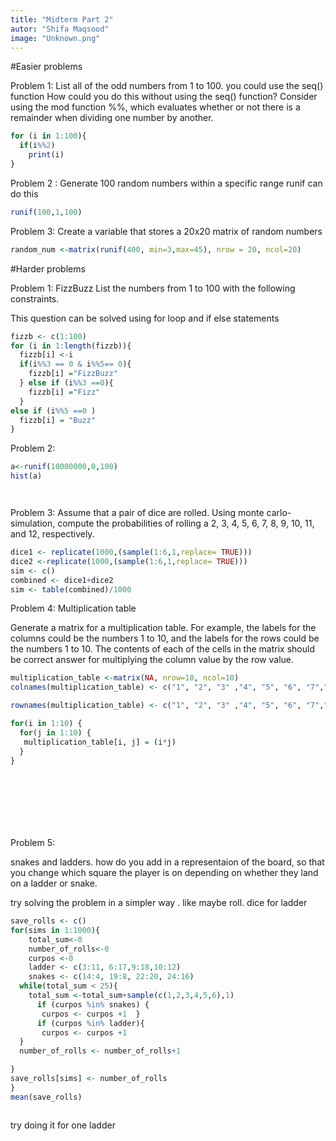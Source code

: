 ```yaml
---
title: "Midterm Part 2"
autor: "Shifa Maqsood"
image: "Unknown.png"
---
```


#Easier problems

Problem 1: List all of the odd numbers from 1 to 100. you could use the seq() function How could you do this without using the seq() function? Consider using the mod function %%, which evaluates whether or not there is a remainder when dividing one number by another.

```r
for (i in 1:100){
  if(i%%2)
    print(i)
}


```

Problem 2 : Generate 100 random numbers within a specific range runif can do this

```r

runif(100,1,100)

```

Problem 3: Create a variable that stores a 20x20 matrix of random numbers

```r
random_num <-matrix(runif(400, min=3,max=45), nrow = 20, ncol=20)


```

#Harder problems

Problem 1: FizzBuzz List the numbers from 1 to 100 with the following constraints.

This question can be solved using for loop and if else statements

```r
fizzb <- c(1:100)
for (i in 1:length(fizzb)){
  fizzb[i] <-i
  if(i%%3 == 0 & i%%5== 0){
    fizzb[i] ="FizzBuzz"
  } else if (i%%3 ==0){
    fizzb[i] ="Fizz"
  }
else if (i%%5 ==0 )
  fizzb[i] = "Buzz"
}


```

Problem 2:

```r

a<-runif(10000000,0,100)
hist(a)




```

Problem 3: Assume that a pair of dice are rolled. Using monte carlo-simulation, compute the probabilities of rolling a 2, 3, 4, 5, 6, 7, 8, 9, 10, 11, and 12, respectively.

```r

dice1 <- replicate(1000,(sample(1:6,1,replace= TRUE)))
dice2 <-replicate(1000,(sample(1:6,1,replace= TRUE)))
sim <- c()
combined <- dice1+dice2
sim <- table(combined)/1000

```

Problem 4: Multiplication table

Generate a matrix for a multiplication table. For example, the labels for the columns could be the numbers 1 to 10, and the labels for the rows could be the numbers 1 to 10. The contents of each of the cells in the matrix should be correct answer for multiplying the column value by the row value.

```r

multiplication_table <-matrix(NA, nrow=10, ncol=10)
colnames(multiplication_table) <- c("1", "2", "3" ,"4", "5", "6", "7","8","9","10")

rownames(multiplication_table) <- c("1", "2", "3" ,"4", "5", "6", "7","8","9","10")

for(i in 1:10) {
  for(j in 1:10) {
   multiplication_table[i, j] = (i*j)
  }
}



  
 

  

```

Problem 5:

snakes and ladders. how do you add in a representaion of the board, so that you change which square the player is on depending on whether they land on a ladder or snake.

try solving the problem in a simpler way . like maybe roll. dice for ladder

```r


save_rolls <- c()
for(sims in 1:1000){
    total_sum<-0
    number_of_rolls<-0
    curpos <-0
    ladder <- c(3:11, 6:17,9:18,10:12)
    snakes <- c(14:4, 19:8, 22:20, 24:16)
  while(total_sum < 25){
    total_sum <-total_sum+sample(c(1,2,3,4,5,6),1)
      if (curpos %in% snakes) {
       curpos <- curpos +1  }
      if (curpos %in% ladder){
       curpos <- curpos +1
  }
  number_of_rolls <- number_of_rolls+1

}
save_rolls[sims] <- number_of_rolls
}
mean(save_rolls)



```

try doing it for one ladder

```r





```
